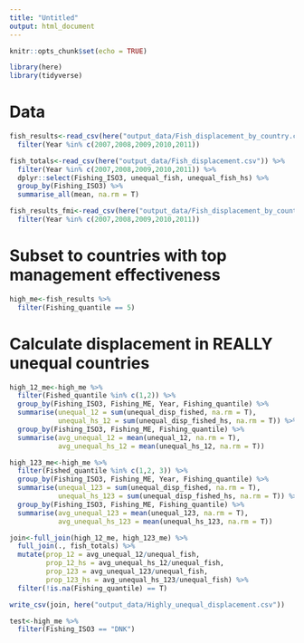 ```yaml
---
title: "Untitled"
output: html_document
---
```


```r
knitr::opts_chunk$set(echo = TRUE)
```

```r
library(here)
library(tidyverse)
```

# Data

```r
fish_results<-read_csv(here("output_data/Fish_displacement_by_country.csv")) %>% 
  filter(Year %in% c(2007,2008,2009,2010,2011)) 

fish_totals<-read_csv(here("output_data/Fish_displacement.csv")) %>% 
  filter(Year %in% c(2007,2008,2009,2010,2011)) %>% 
  dplyr::select(Fishing_ISO3, unequal_fish, unequal_fish_hs) %>% 
  group_by(Fishing_ISO3) %>% 
  summarise_all(mean, na.rm = T)

fish_results_fmi<-read_csv(here("output_data/Fish_displacement_by_country_fmi.csv")) %>% 
  filter(Year %in% c(2007,2008,2009,2010,2011)) 
```



# Subset to countries with top management effectiveness

```r
high_me<-fish_results %>% 
  filter(Fishing_quantile == 5)
```


# Calculate displacement in REALLY unequal countries

```r
high_12_me<-high_me %>% 
  filter(Fished_quantile %in% c(1,2)) %>% 
  group_by(Fishing_ISO3, Fishing_ME, Year, Fishing_quantile) %>% 
  summarise(unequal_12 = sum(unequal_disp_fished, na.rm = T),
            unequal_hs_12 = sum(unequal_disp_fished_hs, na.rm = T)) %>% 
  group_by(Fishing_ISO3, Fishing_ME, Fishing_quantile) %>% 
  summarise(avg_unequal_12 = mean(unequal_12, na.rm = T),
            avg_unequal_hs_12 = mean(unequal_hs_12, na.rm = T))
```

```r
high_123_me<-high_me %>% 
  filter(Fished_quantile %in% c(1,2, 3)) %>% 
  group_by(Fishing_ISO3, Fishing_ME, Year, Fishing_quantile) %>% 
  summarise(unequal_123 = sum(unequal_disp_fished, na.rm = T),
            unequal_hs_123 = sum(unequal_disp_fished_hs, na.rm = T)) %>% 
  group_by(Fishing_ISO3, Fishing_ME, Fishing_quantile) %>% 
  summarise(avg_unequal_123 = mean(unequal_123, na.rm = T),
            avg_unequal_hs_123 = mean(unequal_hs_123, na.rm = T))
```

```r
join<-full_join(high_12_me, high_123_me) %>% 
  full_join(., fish_totals) %>% 
  mutate(prop_12 = avg_unequal_12/unequal_fish,
         prop_12_hs = avg_unequal_hs_12/unequal_fish,
         prop_123 = avg_unequal_123/unequal_fish,
         prop_123_hs = avg_unequal_hs_123/unequal_fish) %>% 
  filter(!is.na(Fishing_quantile) == T)
```

```r
write_csv(join, here("output_data/Highly_unequal_displacement.csv"))
```

```r
test<-high_me %>% 
  filter(Fishing_ISO3 == "DNK")
```

